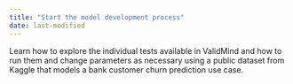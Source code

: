 ```yaml
---
title: "Start the model development process"
date: last-modified
---
```


Learn how to explore the individual tests available in ValidMind and how to run them and change parameters as necessary using a public dataset from Kaggle that models a bank customer churn prediction use case.